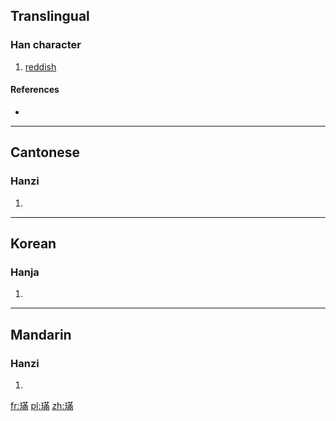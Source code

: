 ==Translingual==

===Han character===
{{Han char|rn=96|rad=玉|as=11|sn=15|four=1412<sub>7</sub>|canj=一土廿中月 (MGTLB)}}

# [[reddish]]

====References====
* {{Han ref|kx=0741.100|dkj=21208|dj=1150.270|hdz=21134.040|uh=748A|ud=29834|bh=E6A4|bd=59044}}

----

==Cantonese==

===Hanzi===
{{yue-hanzi|jyut=|y=mun4}}

# {{defn|lang=yue|sort=玉11}}

----

==Korean==

===Hanja===
{{ko-hanja|hangeul=문|eumhun=|rv=mun|mr=mun|y=mun}}

# {{defn|lang=ko|sort=玉11}}

----

==Mandarin==

===Hanzi===
{{cmn-hanzi|pin=[[mán]] ([[man2]]), [[mén]] ([[men2]])|wg=man<sup>2</sup>, men<sup>2</sup>}}

# {{defn|lang=cmn|sort=玉11}}

[[fr:璊]]
[[pl:璊]]
[[zh:璊]]